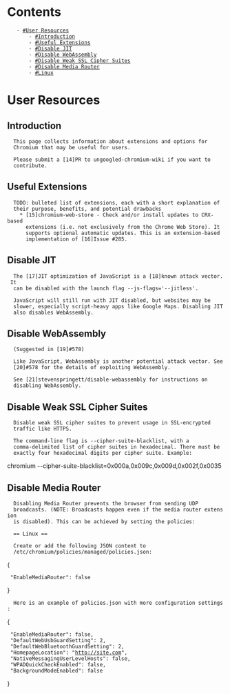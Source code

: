 = Contents =
    - [[#User Resources]]
        - [[#Introduction]]
        - [[#Useful Extensions]]
        - [[#Disable JIT]]
        - [[#Disable WebAssembly]]
        - [[#Disable Weak SSL Cipher Suites]]
        - [[#Disable Media Router]]
        - [[#Linux]]

= User Resources =

== Introduction ==

   This page collects information about extensions and options for
   Chromium that may be useful for users.

   Please submit a [14]PR to ungoogled-chromium-wiki if you want to
   contribute.

== Useful Extensions ==

   TODO: bulleted list of extensions, each with a short explanation of
   their purpose, benefits, and potential drawbacks
     * [15]chromium-web-store - Check and/or install updates to CRX-based
       extensions (i.e. not exclusively from the Chrome Web Store). It
       supports optional automatic updates. This is an extension-based
       implementation of [16]Issue #285.

== Disable JIT ==

   The [17]JIT optimization of JavaScript is a [18]known attack vector. It
   can be disabled with the launch flag --js-flags='--jitless'.

   JavaScript will still run with JIT disabled, but websites may be
   slower, especially script-heavy apps like Google Maps. Disabling JIT
   also disables WebAssembly.

== Disable WebAssembly ==

   (Suggested in [19]#578)

   Like JavaScript, WebAssembly is another potential attack vector. See
   [20]#578 for the details of exploiting WebAssembly.

   See [21]stevenspringett/disable-webassembly for instructions on
   disabling WebAssembly.

== Disable Weak SSL Cipher Suites ==

   Disable weak SSL cipher suites to prevent usage in SSL-encrypted
   traffic like HTTPS.

   The command-line flag is --cipher-suite-blacklist, with a
   comma-delimited list of cipher suites in hexadecimal. There must be
   exactly four hexadecimal digits per cipher suite. Example:
chromium --cipher-suite-blacklist=0x000a,0x009c,0x009d,0x002f,0x0035

== Disable Media Router ==

   Disabling Media Router prevents the browser from sending UDP
   broadcasts. (NOTE: Broadcasts happen even if the media router extension
   is disabled). This can be achieved by setting the policies:

   == Linux ==

   Create or add the following JSON content to
   /etc/chromium/policies/managed/policies.json:
{
  "EnableMediaRouter": false
}

   Here is an example of policies.json with more configuration settings:
{
  "EnableMediaRouter": false,
  "DefaultWebUsbGuardSetting": 2,
  "DefaultWebBluetoothGuardSetting": 2,
  "HomepageLocation": "http://site.com",
  "NativeMessagingUserLevelHosts": false,
  "WPADQuickCheckEnabled": false,
  "BackgroundModeEnabled": false
}

